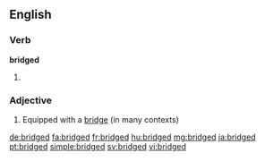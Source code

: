 ==English==

===Verb===
'''bridged'''

# {{en-past of|bridge}}

===Adjective===
{{en-adj}}

# Equipped with a [[bridge]] (in many contexts)

[[de:bridged]]
[[fa:bridged]]
[[fr:bridged]]
[[hu:bridged]]
[[mg:bridged]]
[[ja:bridged]]
[[pt:bridged]]
[[simple:bridged]]
[[sv:bridged]]
[[vi:bridged]]